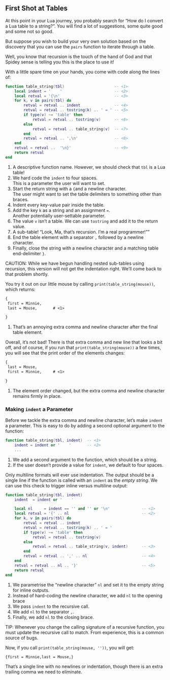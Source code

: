 ## First Shot at Tables

At this point in your Lua journey, you probably search for "How do I convert a Lua table to a string?".
You will find a lot of suggestions, some quite good and some not so good.

But suppose you wish to build your very own solution based on the discovery that you can use the `pairs` function to iterate through a table.

Well, you know that recursion is the touch of the hand of God and that Spidey sense is telling you this is the place to use it!

With a little spare time on your hands, you come with code along the lines of:
```lua
function table_string(tbl)                      -- <1>
    local indent = '    '                       -- <2>
    local retval = '{\n'                        -- <3>
    for k, v in pairs(tbl) do
        retval = retval .. indent               -- <4>
        retval = retval .. tostring(k) .. ' = ' -- <5>
        if type(v) ~= 'table' then
            retval = retval .. tostring(v)      -- <6>
        else
            retval = retval .. table_string(v)  -- <7>
        end
        retval = retval .. ',\n'                -- <8>
    end
    retval = retval ..  '\n}'                   -- <9>
    return retval
end
```
1. A descriptive function name. However, we should check that `tbl` is a Lua table!
2. We hard code the `indent` to four spaces. <br> This is a parameter the user will want to set.
3. Start the return string with a `{`and a newline character. <br> The user might want to set the table delimiters to something other than braces.
4. Indent every key-value pair inside the table.
5. Add the key `k` as a string and an assignment ` = `. <br> Another potentially user-settable parameter.
6. The value `v` isn't a table. We can use `tostring` and add it to the return value.
7. A sub-table! "Look, Ma, that's recursion. I'm a real programmer!""
8. End the table element with a separator `,` followed by a newline character.
9. Finally, close the string with a newline character and a matching table end-delimiter `}`.

CAUTION: While we have begun handling nested sub-tables using recursion, this version will not get the indentation right.
We'll come back to that problem shortly.

You try it out on our little mouse by calling `print(table_string(mouse))`, which returns:
```txt
{
 first = Minnie,
 last = Mouse,       # <1>

}
```
1. That's an annoying extra comma and newline character after the final table element.

Overall, it’s not bad!
There is that extra comma and new line that looks a bit off, and of course, if you run that `print(table_string(mouse))` a few times, you will see that the print order of the elements changes:
```txt
{
 last = Mouse,
 first = Minnie,     # <1>

}
```
1. The element order changed, but the extra comma and newline character remains firmly in place.

### Making `indent` a Parameter

Before we tackle the extra comma and newline character, let's make `indent` a parameter.
This is easy to do by adding a second optional argument to the function:
```lua
function table_string(tbl, indent)  -- <1>
    indent = indent or '    '       -- <2>
    ...
```
1. We add a second argument to the function, which should be a string.
2. If the user doesn't provide a value for `indent`, we default to four spaces.

Only multiline formats will ever use indentation.
The output should be a single line if the function is called with an `indent` as the *empty string*.
We can use this check to trigger inline versus multiline output:
```lua
function table_string(tbl, indent)
    indent  = indent or '    '

    local nl     = indent == '' and '' or '\n'              -- <1>
    local retval = '{' .. nl                                -- <2>
    for k, v in pairs(tbl) do
        retval = retval .. indent
        retval = retval .. tostring(k) .. ' = '
        if type(v) ~= 'table' then
            retval = retval .. tostring(v)
        else
            retval = retval .. table_string(v, indent)      -- <3>
        end
        retval = retval .. ',' .. nl                        -- <4>
    end
    retval = retval .. nl .. '}'                            -- <5>
    return retval
end
```
1. We parametrise the "newline character" `nl` and set it to the empty string for inline outputs.
2. Instead of hard-coding the newline character, we add `nl` to the opening brace
3. We pass `indent` to the recursive call.
4. We add `nl` to the separator `,`.
5. Finally, we add `nl` to the closing brace.

TIP: Whenever you change the calling signature of a recursive function, you must update the recursive call to match.
From experience, this is a common source of bugs.

Now, if you call `print(table_string(mouse, ''))`, you will get:
```txt
{first = Minnie,last = Mouse,}
```
That's a single line with no newlines or indentation, though there is an extra trailing comma we need to eliminate.
